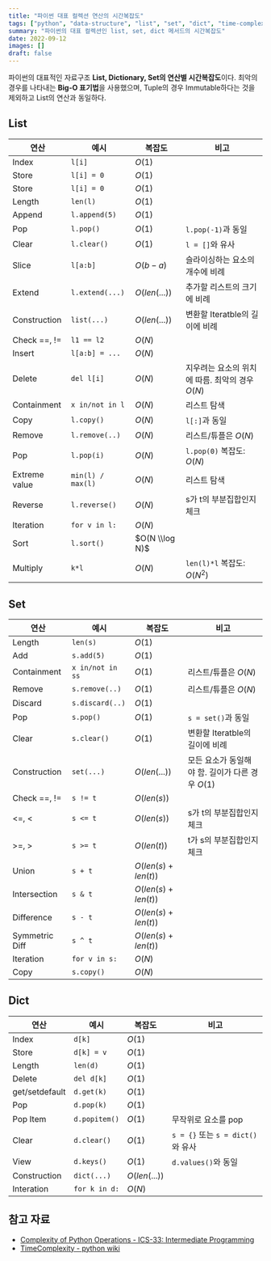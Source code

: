 ```yaml
---
title: "파이썬 대표 컬렉션 연산의 시간복잡도"
tags: ["python", "data-structure", "list", "set", "dict", "time-complexity"]
summary: "파이썬의 대표 컬렉션인 list, set, dict 메서드의 시간복잡도"
date: 2022-09-12
images: []
draft: false
---
```


파이썬의 대표적인 자료구조 **List, Dictionary, Set의 연산별 시간복잡도**이다. 최악의 경우를 나타내는 **Big-O 표기법**을 사용했으며, Tuple의 경우 Immutable하다는 것을 제외하고 List의 연산과 동일하다.

## List

| **연산**      | **예시**          | **복잡도**     | **비고**                                        |
| ------------- | ----------------- | -------------- | ----------------------------------------------- |
| Index         | `l[i]`            | $O(1)$         |                                                 |
| Store         | `l[i] = 0`        | $O(1)$         |                                                 |
| Store         | `l[i] = 0`        | $O(1)$         |                                                 |
| Length        | `len(l)`          | $O(1)$         |                                                 |
| Append        | `l.append(5)`     | $O(1)$         |                                                 |
| Pop           | `l.pop()`         | $O(1)$         | `l.pop(-1)`과 동일                              |
| Clear         | `l.clear()`       | $O(1)$         | `l = []`와 유사                                 |
| Slice         | `l[a:b]`          | $O(b-a)$       | 슬라이싱하는 요소의 개수에 비례                 |
| Extend        | `l.extend(...)`   | $O(len(...))$  | 추가할 리스트의 크기에 비례                     |
| Construction  | `list(...)`       | $O(len(...))$  | 변환할 Iteratble의 길이에 비례                  |
| Check ==, !=  | `l1 == l2`        | $O(N)$         |                                                 |
| Insert        | `l[a:b] = ...`    | $O(N)$         |                                                 |
| Delete        | `del l[i]`        | $O(N)$         | 지우려는 요소의 위치에 따름. 최악의 경우 $O(N)$ |
| Containment   | `x in/not in l`   | $O(N)$         | 리스트 탐색                                     |
| Copy          | `l.copy()`        | $O(N)$         | `l[:]`과 동일                                   |
| Remove        | `l.remove(..)`    | $O(N)$         | 리스트/튜플은 $O(N)$                            |
| Pop           | `l.pop(i)`        | $O(N)$         | `l.pop(0)` 복잡도: $O(N)$                       |
| Extreme value | `min(l) / max(l)` | $O(N)$         | 리스트 탐색                                     |
| Reverse       | `l.reverse()`     | $O(N)$         | s가 t의 부분집합인지 체크                       |
| Iteration     | `for v in l:`     | $O(N)$         |                                                 |
| Sort          | `l.sort()`        | $O(N \\log N)$ |                                                 |
| Multiply      | `k*l`             | $O(N)$         | `len(l)*l` 복잡도: $O(N^2)$                     |

## Set

| **연산**       | **예시**         | **복잡도**           | **비고**                                         |
| -------------- | ---------------- | -------------------- | ------------------------------------------------ |
| Length         | `len(s)`         | $O(1)$               |                                                  |
| Add            | `s.add(5)`       | $O(1)$               |                                                  |
| Containment    | `x in/not in ss` | $O(1)$               | 리스트/튜플은 $O(N)$                             |
| Remove         | `s.remove(..)`   | $O(1)$               | 리스트/튜플은 $O(N)$                             |
| Discard        | `s.discard(..)`  | $O(1)$               |                                                  |
| Pop            | `s.pop()`        | $O(1)$               | `s = set()`과 동일                               |
| Clear          | `s.clear()`      | $O(1)$               | 변환할 Iteratble의 길이에 비례                   |
| Construction   | `set(...)`       | $O(len(...))$        | 모든 요소가 동일해야 함. 길이가 다른 경우 $O(1)$ |
| Check ==, !=   | `s != t`         | $O(len(s))$          |                                                  |
| \<=, \<          | `s <= t`         | $O(len(s))$          | s가 t의 부분집합인지 체크                        |
| \>=, \>         | `s >= t`         | $O(len(t))$          | t가 s의 부분집합인지 체크                        |
| Union          | `s + t`          | $O(len(s) + len(t))$ |                                                  |
| Intersection   | `s & t`          | $O(len(s) + len(t))$ |                                                  |
| Difference     | `s - t`          | $O(len(s) + len(t))$ |                                                  |
| Symmetric Diff | `s ^ t`          | $O(len(s) + len(t))$ |                                                  |
| Iteration      | `for v in s:`    | $O(N)$               |                                                  |
| Copy           | `s.copy()`       | $O(N)$               |                                                  |

## Dict

| **연산**       | **예시**      | **복잡도**    | **비고**                          |
| -------------- | ------------- | ------------- | --------------------------------- |
| Index          | `d[k]`        | $O(1)$        |                                   |
| Store          | `d[k] = v`    | $O(1)$        |                                   |
| Length         | `len(d)`      | $O(1)$        |                                   |
| Delete         | `del d[k]`    | $O(1)$        |                                   |
| get/setdefault | `d.get(k)`    | $O(1)$        |                                   |
| Pop            | `d.pop(k)`    | $O(1)$        |                                   |
| Pop Item       | `d.popitem()` | $O(1)$        | 무작위로 요소를 pop               |
| Clear          | `d.clear()`   | $O(1)$        | `s = {}` 또는 `s = dict()`와 유사 |
| View           | `d.keys()`    | $O(1)$        | `d.values()`와 동일               |
| Construction   | `dict(...)`   | $O(len(...))$ |                                   |
| Interation     | `for k in d:` | $O(N)$        |                                   |

## 참고 자료

- [Complexity of Python Operations - ICS-33: Intermediate Programming](https://www.ics.uci.edu/~pattis/ICS-33/lectures/complexitypython.txt)
- [TimeComplexity - python wiki](https://wiki.python.org/moin/TimeComplexity)
